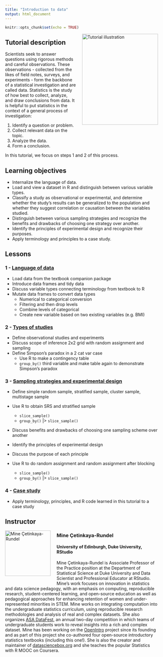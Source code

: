 ```yaml
---
title: "Introduction to data"
output: html_document
---
```


<meta http-equiv='cache-control' content='no-cache'> 
<meta http-equiv='expires' content='0'> 
<meta http-equiv='pragma' content='no-cache'>

```r
knitr::opts_chunk$set(echo = TRUE)
```

<img style="float: right; margin: 0px 0px 20px 20px" src="../logo/umcg-openintro-hex.png" alt="Tutorial illustration" width="250" height="300">

## Tutorial description

Scientists seek to answer questions using rigorous methods and careful observations. These observations - collected from the likes of field notes, surveys, and experiments - form the backbone of a statistical investigation and are called data. Statistics is the study of how best to collect, analyze, and draw conclusions from data. It is helpful to put statistics in the context of a general process of investigation:

1. Identify a question or problem.
2. Collect relevant data on the topic. 
3. Analyze the data.
4. Form a conclusion.

In this tutorial, we focus on steps 1 and 2 of this process.

## Learning objectives

* Internalize the language of data.
* Load and view a dataset in R and distinguish between various variable types.
* Classify a study as observational or experimental, and determine whether the study's results can be generalized to the population and whether they suggest correlation or causation between the variables studied.
* Distinguish between various sampling strategies and recognize the benefits and drawbacks of choosing one strategy over another.
* Identify the principles of experimental design and recognize their purposes.
* Apply terminology and principles to a case study.


## Lessons

### 1 - [Language of data](https://openintro.shinyapps.io/ims-01-data-01/)

* Load data from the textbook companion package
* Introduce data frames and tidy data
* Discuss variable types connecting terminology from textbook to R
* Mutate data frames to convert data types
  * Numerical to categorical conversion
  * Filtering and then drop levels
  * Combine levels of categorical
  * Create new variable based on two existing variables (e.g. BMI)

### 2 - [Types of studies](https://openintro.shinyapps.io/ims-01-data-02/)


* Define observational studies and experiments
* Discuss scope of inference 2x2 grid with random assignment and sampling
* Define Simpson's paradox in a 2 cat var case
  * Use R to make a contingency table
  * `group_by()` third variable and make table again to demonstrate Simpson's paradox

### 3 - [Sampling strategies and experimental design](https://openintro.shinyapps.io/ims-01-data-03/)

* Define simple random sample, stratified sample, cluster sample, multistage sample
* Use R to obtain SRS and stratified sample
	* `slice_sample()`
	* `group_by()` |>  `slice_sample()`
* Discuss benefits and drawbacks of choosing one sampling scheme over another

* Identify the principles of experimental design 
* Discuss the purpose of each principle
* Use R to do random assignment and random assignment after blocking
	* `slice_sample()`
	* `group_by()` |>  `slice_sample()`

### 4 - [Case study](https://openintro.shinyapps.io/ims-01-data-04/)

* Apply terminology, principles, and R code learned in this tutorial to a case study

## Instructor

<img style="float: left; margin: 0px 20px 20px 0px" src="../instructor-photos/mine.png" alt="Mine Çetinkaya-Rundel" width="150" height="150">

### Mine Çetinkaya-Rundel

#### University of Edinburgh, Duke University, RStudio

Mine Çetinkaya-Rundel is Associate Professor of the Practice position at the Department of Statistical Science at Duke University and Data Scientist and Professional Educator at RStudio.
Mine's work focuses on innovation in statistics and data science pedagogy, with an emphasis on computing, reproducible research, student-centered learning, and open-source education as well as pedagogical approaches for enhancing retention of women and under-represented minorities in STEM.
Mine works on integrating computation into the undergraduate statistics curriculum, using reproducible research methodologies and analysis of real and complex datasets.
She also organizes [ASA DataFest](https://ww2.amstat.org/education/datafest/), an annual two-day competition in which teams of undergraduate students work to reveal insights into a rich and complex dataset.
Mine has been working on the [OpenIntro](openintro.org) project since its founding and as part of this project she co-authored four open-source introductory statistics textbooks (including this one!).
She is also the creator and maintainer of [datasciencebox.org](https://datasciencebox.org/) and she teaches the popular Statistics with R MOOC on Coursera.